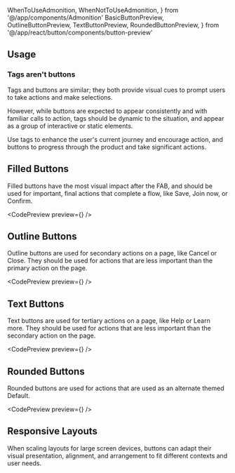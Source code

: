 ---
---

  WhenToUseAdmonition,
  WhenNotToUseAdmonition,
} from '@/app/components/Admonition'
  BasicButtonPreview,
  OutlineButtonPreview,
  TextButtonPreview,
  RoundedButtonPreview,
} from '@/app/react/button/components/button-preview'

## Usage

<WhenNotToUseAdmonition description="When you need to provide a way for the user to navigate somewhere - use a Link, TextLink, or NavMenu." />

### Tags aren't buttons

Tags and buttons are similar; they both provide visual cues to prompt users to take actions and make selections.

However, while buttons are expected to appear consistently and with familiar calls to action, tags should be dynamic to the situation, and appear as a group of interactive or static elements.

Use tags to enhance the user's current journey and encourage action, and buttons to progress through the product and take significant actions.


## Filled Buttons

Filled buttons have the most visual impact after the FAB, and should be used for important, final actions that complete a flow, like Save, Join now, or Confirm.

<CodePreview preview={<BasicButtonPreview />} />

<WhenToUseAdmonition description="When you need to display content heavy sections within a single page." />

<WhenToUseAdmonition description="When you need to display a high impact destructive action such as deleting items or other places where a destructive action is the priority in the UI." />

## Outline Buttons

Outline buttons are used for secondary actions on a page, like Cancel or Close. They should be used for actions that are less important than the primary action on the page.

<CodePreview preview={<OutlineButtonPreview />} />

<WhenToUseAdmonition description="When you need medium priority actions or a secondary action to a primary button." />

## Text Buttons

Text buttons are used for tertiary actions on a page, like Help or Learn more. They should be used for actions that are less important than the secondary action on the page.

<CodePreview preview={<TextButtonPreview />} />

<WhenToUseAdmonition description="When you need lower priority actions such as that might be used for triggering more options." />

## Rounded Buttons

Rounded buttons are used for actions that are used as an alternate themed Default.

<CodePreview preview={<RoundedButtonPreview />} />

<WhenToUseAdmonition description="When you need an alternative button shape (i.e. admin portal, etc.)." />

## Responsive Layouts

When scaling layouts for large screen devices, buttons can adapt their visual presentation, alignment, and arrangement to fit different contexts and user needs.
